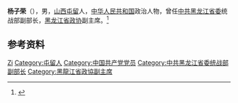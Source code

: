{{Otheruses|other=名为杨子荣的其他人物|杨子荣}}

'''杨子荣'''（{{bd|1918年||1996年|2月17日}}），男，[[山西|山西]][[屯留|屯留]]人，[[中华人民共和国|中华人民共和国]]政治人物，曾任[[中共黑龙江省委|中共黑龙江省委]]统战部副部长，[[黑龙江省政协|黑龙江省政协]]副主席。<ref>{{Cite book|title=中华人民共和国职官志|author=何虎生, 李耀东, 向常福主编|publisher=中国社会出版社|year=2003|isbn=9787800883934|location=北京|pages=}}</ref>

== 参考资料 ==
{{reflist}}

{{中国人物小作品}}

{{Authority control}}
{{DEFAULTSORT:Yang杨}}
[[Category:杨姓|Zi]]
[[Category:屯留人|Category:屯留人]]
[[Category:中国共产党党员|Category:中国共产党党员]]
[[Category:中共黑龙江省委统战部副部长|Category:中共黑龙江省委统战部副部长]]
[[Category:黑龍江省政協副主席|Category:黑龍江省政協副主席]]